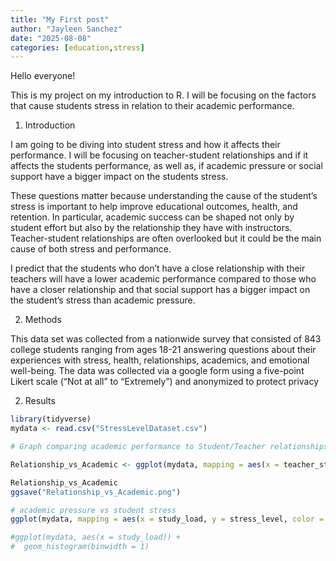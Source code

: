 ```yaml
---
title: "My First post"
author: "Jayleen Sanchez"
date: "2025-08-08"
categories: [education,stress]
---
```


Hello everyone!

This is my project on my introduction to R. I will be focusing on the factors that cause students stress in relation to their academic performance.

1.  Introduction

I am going to be diving into student stress and how it affects their performance. I will be focusing on teacher-student relationships and if it affects the students performance, as well as, if academic pressure or social support have a bigger impact on the students stress.

These questions matter because understanding the cause of the student’s stress is important to help improve educational outcomes, health, and retention. In particular, academic success can be shaped not only by student effort but also by the relationship they have with instructors. Teacher-student relationships are often overlooked but it could be the main cause of both stress and performance.

I predict that the students who don’t have a close relationship with their teachers will have a lower academic performance compared to those who have a closer relationship and that social support has a bigger impact on the student’s stress than academic pressure.

2.  Methods

This data set was collected from a nationwide survey that consisted of 843 college students ranging from ages 18-21 answering questions about their experiences with stress, health, relationships, academics, and emotional well-being. The data was collected via a google form using a five-point Likert scale ("Not at all" to "Extremely") and anonymized to protect privacy

2.  Results

```r
library(tidyverse)
mydata <- read.csv("StressLevelDataset.csv")

# Graph comparing academic performance to Student/Teacher relationships

Relationship_vs_Academic <- ggplot(mydata, mapping = aes(x = teacher_student_relationship, y = academic_performance, color = stress_level)) + geom_jitter(width = 0.2, alpha = 0.4) + geom_smooth(method = "lm", se = FALSE, color = "blue") + labs(title = "Teacher/Student Relationship vs Academic Performance", x = "Teacher/Student Relationship", y = "Academic Performance")

Relationship_vs_Academic
ggsave("Relationship_vs_Academic.png")


```

```r

# academic pressure vs student stress
ggplot(mydata, mapping = aes(x = study_load, y = stress_level, color = social_support)) + geom_point(position = "jitter") + geom_smooth(method = "lm") + labs(title = "Relationship Between Study Load, Social Support, and Stress Level" )

#ggplot(mydata, aes(x = study_load)) +
#  geom_histogram(binwidth = 1)
```
